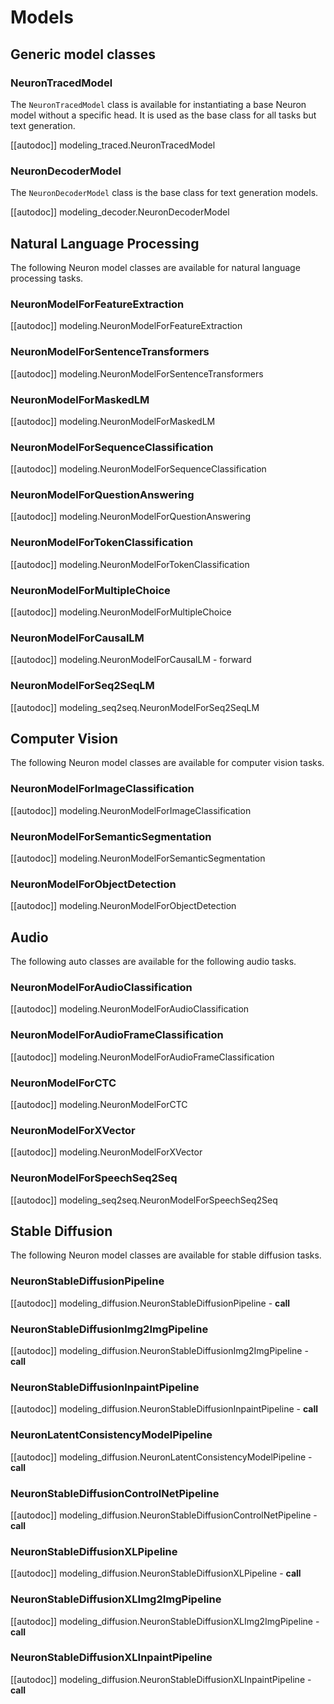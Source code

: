 <!---
Copyright 2023 The HuggingFace Team. All rights reserved.

Licensed under the Apache License, Version 2.0 (the "License");
you may not use this file except in compliance with the License.
You may obtain a copy of the License at

    http://www.apache.org/licenses/LICENSE-2.0

Unless required by applicable law or agreed to in writing, software
distributed under the License is distributed on an "AS IS" BASIS,
WITHOUT WARRANTIES OR CONDITIONS OF ANY KIND, either express or implied.
See the License for the specific language governing permissions and
limitations under the License.
-->

# Models

## Generic model classes

### NeuronTracedModel

The `NeuronTracedModel` class is available for instantiating a base Neuron model without a specific head.
It is used as the base class for all tasks but text generation.

[[autodoc]] modeling_traced.NeuronTracedModel

### NeuronDecoderModel

The `NeuronDecoderModel` class is the base class for text generation models.

[[autodoc]] modeling_decoder.NeuronDecoderModel

## Natural Language Processing

The following Neuron model classes are available for natural language processing tasks.

### NeuronModelForFeatureExtraction

[[autodoc]] modeling.NeuronModelForFeatureExtraction

### NeuronModelForSentenceTransformers

[[autodoc]] modeling.NeuronModelForSentenceTransformers

### NeuronModelForMaskedLM

[[autodoc]] modeling.NeuronModelForMaskedLM

### NeuronModelForSequenceClassification

[[autodoc]] modeling.NeuronModelForSequenceClassification

### NeuronModelForQuestionAnswering

[[autodoc]] modeling.NeuronModelForQuestionAnswering

### NeuronModelForTokenClassification

[[autodoc]] modeling.NeuronModelForTokenClassification

### NeuronModelForMultipleChoice

[[autodoc]] modeling.NeuronModelForMultipleChoice

### NeuronModelForCausalLM

[[autodoc]] modeling.NeuronModelForCausalLM
    - forward

### NeuronModelForSeq2SeqLM

[[autodoc]] modeling_seq2seq.NeuronModelForSeq2SeqLM

## Computer Vision

The following Neuron model classes are available for computer vision tasks.

### NeuronModelForImageClassification

[[autodoc]] modeling.NeuronModelForImageClassification

### NeuronModelForSemanticSegmentation
[[autodoc]] modeling.NeuronModelForSemanticSegmentation

### NeuronModelForObjectDetection
[[autodoc]] modeling.NeuronModelForObjectDetection

## Audio

The following auto classes are available for the following audio tasks.

### NeuronModelForAudioClassification
[[autodoc]] modeling.NeuronModelForAudioClassification

### NeuronModelForAudioFrameClassification
[[autodoc]] modeling.NeuronModelForAudioFrameClassification

### NeuronModelForCTC
[[autodoc]] modeling.NeuronModelForCTC

### NeuronModelForXVector
[[autodoc]] modeling.NeuronModelForXVector

### NeuronModelForSpeechSeq2Seq
[[autodoc]] modeling_seq2seq.NeuronModelForSpeechSeq2Seq

## Stable Diffusion

The following Neuron model classes are available for stable diffusion tasks.

### NeuronStableDiffusionPipeline

[[autodoc]] modeling_diffusion.NeuronStableDiffusionPipeline
    - __call__

### NeuronStableDiffusionImg2ImgPipeline

[[autodoc]] modeling_diffusion.NeuronStableDiffusionImg2ImgPipeline
    - __call__

### NeuronStableDiffusionInpaintPipeline

[[autodoc]] modeling_diffusion.NeuronStableDiffusionInpaintPipeline
    - __call__

### NeuronLatentConsistencyModelPipeline

[[autodoc]] modeling_diffusion.NeuronLatentConsistencyModelPipeline
    - __call__

### NeuronStableDiffusionControlNetPipeline

[[autodoc]] modeling_diffusion.NeuronStableDiffusionControlNetPipeline
    - __call__

### NeuronStableDiffusionXLPipeline

[[autodoc]] modeling_diffusion.NeuronStableDiffusionXLPipeline
    - __call__

### NeuronStableDiffusionXLImg2ImgPipeline
[[autodoc]] modeling_diffusion.NeuronStableDiffusionXLImg2ImgPipeline
    - __call__

### NeuronStableDiffusionXLInpaintPipeline
[[autodoc]] modeling_diffusion.NeuronStableDiffusionXLInpaintPipeline
    - __call__
